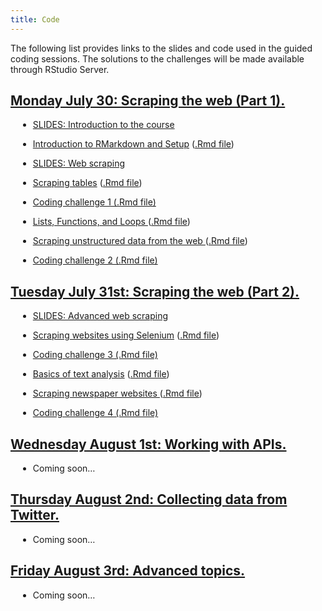 ```yaml
---
title: Code
---
```


The following list provides links to the slides and code used in the guided coding sessions. The solutions to the challenges will be made available through RStudio Server.

<div class="panel-group">
<div class="panel panel-default">
<div class="panel-heading">
<h2 id="day1" class="panel-title">
<a data-toggle="collapse" href="#collapse2">Monday July 30: Scraping the web (Part 1).</a>
</h2>
</div>
<div id="collapse1" class="panel-collapse collapse in" style="margin:12px">

<ul>
<li><p><a href="slides/01-slides-intro.pdf">SLIDES: Introduction to the course</a></p>
</li>

<li><p><a href="code/00-setup.html">Introduction to RMarkdown and Setup</a> (<a href="code/00-setup.Rmd">.Rmd file</a>)</p>
</li>

<li><p><a href="slides/02-slides-scraping.pdf">SLIDES: Web scraping</a></p>
</li>

<li><p><a href="code/01-scraping-tables.html">Scraping tables</a> (<a href="code/01-scraping-tables.Rmd">.Rmd file</a>)</p>
</li>

<li><p><a href="code/challenge1.Rmd">Coding challenge 1 (.Rmd file)</a></p>
</li>

<li><p><a href="code/02-loops-functions.html">Lists, Functions, and Loops
</a> (<a href="code/02-loops-functions.Rmd">.Rmd file</a>)</p>
</li>

<li><p><a href="code/03-scraping-unstructured-data.html">Scraping unstructured data from the web
</a> (<a href="code/03-scraping-unstructured-data.Rmd">.Rmd file</a>)</p>
</li>

<li><p><a href="code/challenge2.Rmd">Coding challenge 2 (.Rmd file)</a></p>
</li>


</ul>
</div>
</div>
</div>


<div class="panel-group">
<div class="panel panel-default">
<div class="panel-heading">
<h2 id="day1" class="panel-title">
<a data-toggle="collapse" href="#collapse2">Tuesday July 31st: Scraping the web (Part 2).</a>
</h2>
</div>
<div id="collapse1" class="panel-collapse collapse in" style="margin:12px">

<ul>
<li><p><a href="slides/03-slides-advanced-scraping.pdf">SLIDES: Advanced web scraping</a></p>
</li>

<li><p><a href="code/04-advanced-scraping.html">Scraping websites using Selenium</a> (<a href="code/04-advanced-scraping.Rmd">.Rmd file</a>)</p>
</li>

<li><p><a href="code/challenge3.Rmd">Coding challenge 3 (.Rmd file)</a></p>
</li>


<li><p><a href="code/05-text-analysis.html">Basics of text analysis</a> (<a href="code/05-text-analysis.Rmd">.Rmd file</a>)</p>
</li>


<li><p><a href="code/06-newspaper-articles.html">Scraping newspaper websites
</a> (<a href="code/06-newspaper-articles.Rmd">.Rmd file</a>)</p>
</li>

<li><p><a href="code/challenge4.Rmd">Coding challenge 4 (.Rmd file)</a></p>
</li>

</ul>
</div>
</div>
</div>


<div class="panel-group">
<div class="panel panel-default">
<div class="panel-heading">
<h2 id="day1" class="panel-title">
<a data-toggle="collapse" href="#collapse3">Wednesday August 1st: Working with APIs.</a>
</h2>
</div>
<div id="collapse1" class="panel-collapse collapse in" style="margin:12px">

<ul>

<li> Coming soon... </li>

</ul>
</div>
</div>
</div>


<div class="panel-group">
<div class="panel panel-default">
<div class="panel-heading">
<h2 id="day1" class="panel-title">
<a data-toggle="collapse" href="#collapse4">Thursday August 2nd: Collecting data from Twitter.</a>
</h2>
</div>
<div id="collapse1" class="panel-collapse collapse in" style="margin:12px">

<ul>

<li> Coming soon... </li>

</ul>
</div>
</div>
</div>


<div class="panel-group">
<div class="panel panel-default">
<div class="panel-heading">
<h2 id="day1" class="panel-title">
<a data-toggle="collapse" href="#collapse5">Friday August 3rd: Advanced topics.</a>
</h2>
</div>
<div id="collapse1" class="panel-collapse collapse in" style="margin:12px">

<ul>

<li> Coming soon... </li>

</ul>
</div>
</div>
</div>

